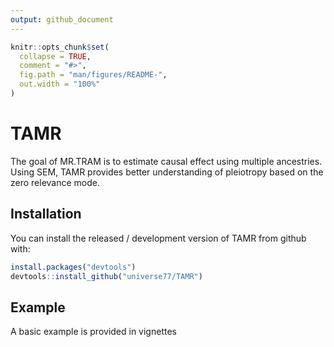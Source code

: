 ```yaml
---
output: github_document
---
```


<!-- README.md is generated from README.Rmd. Please edit that file -->

```r
knitr::opts_chunk$set(
  collapse = TRUE,
  comment = "#>",
  fig.path = "man/figures/README-",
  out.width = "100%"
)
```

# TAMR
<!-- badges: start -->
<!-- badges: end -->

The goal of MR.TRAM is to estimate causal effect using multiple ancestries. Using SEM, TAMR provides better understanding of pleiotropy based on the zero relevance mode.

## Installation
You can install the released / development version of TAMR from github with:

``` r
install.packages("devtools")
devtools::install_github("universe77/TAMR")
```

## Example
A basic example is provided in vignettes
